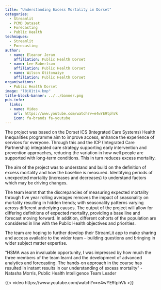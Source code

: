 ```yaml
---
title: "Understanding Excess Mortality in Dorset"
categories:
  - Streamlit
  - PCMD Dataset
  - Forecasting
  - Public Health
techniques:
  - Streamlit
  - Forecasting
author:
  - name: Eleanor Jeram
    affiliation: Public Health Dorset
  - name: Lee Robertson
    affiliation: Public Health Dorset
  - name: Wilson Otitonaiye
    affiliation: Public Health Dorset
organisations:
  - Public Health Dorset
image: "l8j81ti4.bmp"
title-block-banner: ../../banner.png
pub-info:
  links:
  - name: Video
    url: https://www.youtube.com/watch?v=e4wYE9tphVk
    icon: fa-brands fa-youtube
---
```


The project was based on the Dorset ICS (Integrated Care Systems) Health Inequalities programme aim to improve access, enhance the experience of services for everyone. Through this and the ICP (Integrated Care Partnership) integrated care strategy supporting early intervention and prevention approaches, reducing the variation in how well people are supported with long-term conditions. This in turn reduces excess mortality.

The aim of the project was to understand and build on the definition of excess mortality and how the baseline is measured. Identifying periods of unexpected mortality (increases and decreases) to understand factors which may be driving changes.

The team learnt that the discrepancies of measuring expected mortality through five year rolling averages removes the impact of seasonality on mortality resulting in hidden trends; with seasonality patterns varying across different underlying causes. The output of the project will allow for differing definitions of expected mortality, providing a base line and forecast moving forward. In addition, different cohorts of the population are considered in line with the Public Health objectives and priorities.

The team are hoping to further develop their StreamLit app to make sharing and access available to the wider team – building questions and bringing in wider subject matter expertise.

:::{.callout-tip}
“HSMA was an invaluable opportunity, I was impressed by how much the three members of the team learnt and the development of advanced analytics and forecasting. The hands-on approach in the course has resulted in instant results in our understanding of excess mortality”
- Natasha Morris, Public Health Intelligence Team Leader
:::

{{< video https://www.youtube.com/watch?v=e4wYE9tphVk >}}
